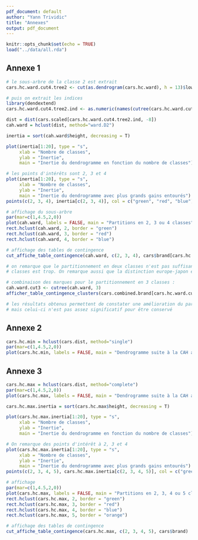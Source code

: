```yaml
---
pdf_document: default
author: "Yann Trividic"
title: "Annexes"
output: pdf_document
---
```


```r
knitr::opts_chunk$set(echo = TRUE)
load("../data/all.rda")
```

## Annexe 1

```r
# le sous-arbre de la classe 2 est extrait
cars.hc.ward.cut4.tree2 <- cut(as.dendrogram(cars.hc.ward), h = 13)$lower[[3]]

# puis on extrait les indices
library(dendextend)
cars.hc.ward.cut4.tree2.ind <- as.numeric(names(cutree(cars.hc.ward.cut4.tree2, k=1)))

dist = dist(cars.scaled[cars.hc.ward.cut4.tree2.ind, -8])
cah.ward = hclust(dist, method="ward.D2")

inertia = sort(cah.ward$height, decreasing = T)

plot(inertia[1:20], type = "s", 
     xlab = "Nombre de classes", 
     ylab = "Inertie", 
     main = "Inertie du dendrogramme en fonction du nombre de classes")

# les points d'intérêts sont 2, 3 et 4
plot(inertia[1:20], type = "s",
     xlab = "Nombre de classes", 
     ylab = "Inertie", 
     main = "Inertie du dendrogramme avec plus grands gains entourés")
points(c(2, 3, 4), inertia[c(2, 3, 4)], col = c("green", "red", "blue"), cex = 2, lwd = 3)

# affichage du sous-arbre
par(mar=c(1,4.5,2,0))
plot(cah.ward, labels = FALSE, main = "Partitions en 2, 3 ou 4 classes", xlab = "", ylab = "Hauteur", sub = "", hang = -1)
rect.hclust(cah.ward, 2, border = "green")
rect.hclust(cah.ward, 3, border = "red")
rect.hclust(cah.ward, 4, border = "blue")

# affichage des tables de contingence
cut_affiche_table_contingence(cah.ward, c(2, 3, 4), cars$brand[cars.hc.ward.cut4.tree2.ind])

# on remarque que le partitionnement en deux classes n'est pas suffisant, et que celui à quatre
# classes est trop. On remarque aussi que la distinction europe-japon est faible.

# combinaison des marques pour le partitionnement en 3 classes :
cah.ward.cut3 <- cutree(cah.ward, 3)
afficher_table_contingence_clusters(cars.combined.brand[cars.hc.ward.cut4.tree2.ind], cah.ward.cut3)

# les résultats obtenus permettent de constater une amélioration du partitionnement, 
# mais celui-ci n'est pas assez significatif pour être conservé
```

## Annexe 2

```r
cars.hc.min = hclust(cars.dist, method="single")
par(mar=c(1,4.5,2,0))
plot(cars.hc.min, labels = FALSE, main = "Dendrogramme suite à la CAH avec lien minimum", xlab = "", ylab = "Hauteur", sub = "", hang = -1)
```

## Annexe 3

```r
cars.hc.max = hclust(cars.dist, method="complete")
par(mar=c(1,4.5,2,0))
plot(cars.hc.max, labels = FALSE, main = "Dendrogramme suite à la CAH avec lien maximum", xlab = "", ylab = "Hauteur", sub = "", hang = -1)

cars.hc.max.inertia = sort(cars.hc.max$height, decreasing = T)

plot(cars.hc.max.inertia[1:20], type = "s", 
     xlab = "Nombre de classes", 
     ylab = "Inertie", 
     main = "Inertie du dendrogramme en fonction du nombre de classes")

# On remarque des points d'intérêt à 2, 3 et 4
plot(cars.hc.max.inertia[1:20], type = "s",
     xlab = "Nombre de classes", 
     ylab = "Inertie", 
     main = "Inertie du dendrogramme avec plus grands gains entourés")
points(c(2, 3, 4, 5), cars.hc.max.inertia[c(2, 3, 4, 5)], col = c("green", "red", "blue", "orange"), cex = 2, lwd = 3)

# affichage
par(mar=c(1,4.5,2,0))
plot(cars.hc.max, labels = FALSE, main = "Partitions en 2, 3, 4 ou 5 classes", xlab = "", ylab = "Hauteur", sub = "", hang = -1)
rect.hclust(cars.hc.max, 2, border = "green")
rect.hclust(cars.hc.max, 3, border = "red")
rect.hclust(cars.hc.max, 4, border = "blue")
rect.hclust(cars.hc.max, 5, border = "orange")

# affichage des tables de contingence
cut_affiche_table_contingence(cars.hc.max, c(2, 3, 4, 5), cars$brand)
```

